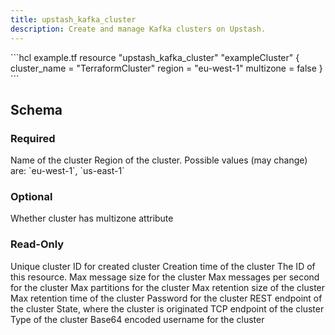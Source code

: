 ```yaml
---
title: upstash_kafka_cluster
description: Create and manage Kafka clusters on Upstash.
---
```



<RequestExample>
```hcl example.tf
resource "upstash_kafka_cluster" "exampleCluster" {
  cluster_name = "TerraformCluster"
  region       = "eu-west-1"
  multizone    = false
}
```
</RequestExample>

## Schema

### Required

<ParamField query="cluster_name" type="string" required>
    Name of the cluster
</ParamField>

<ParamField query="region" type="string" required>
    Region of the cluster. Possible values (may change) are: `eu-west-1`,
    `us-east-1`
</ParamField>

### Optional

<ParamField query="multizone" type="bool">
    Whether cluster has multizone attribute
</ParamField>

### Read-Only

<ResponseField name="cluster_id" type="string">
    Unique cluster ID for created cluster
</ResponseField>

<ResponseField name="creation_time" type="number">
    Creation time of the cluster
</ResponseField>

<ResponseField name="id" type="string">
    The ID of this resource.
</ResponseField>

<ResponseField name="max_message_size" type="number">
    Max message size for the cluster
</ResponseField>

<ResponseField name="max_messsages_per_second" type="number">
    Max messages per second for the cluster
</ResponseField>

<ResponseField name="max_partitions" type="number">
    Max partitions for the cluster
</ResponseField>

<ResponseField name="max_retention_size" type="number">
    Max retention size of the cluster
</ResponseField>

<ResponseField name="max_retention_time" type="number">
    Max retention time of the cluster
</ResponseField>

<ResponseField name="password" type="string">
    Password for the cluster
</ResponseField>

<ResponseField name="rest_endpoint" type="string">
    REST endpoint of the cluster
</ResponseField>

<ResponseField name="state" type="string">
    State, where the cluster is originated
</ResponseField>

<ResponseField name="tcp_endpoint" type="string">
    TCP endpoint of the cluster
</ResponseField>

<ResponseField name="type" type="string">
    Type of the cluster
</ResponseField>

<ResponseField name="username" type="string">
    Base64 encoded username for the cluster
</ResponseField>

